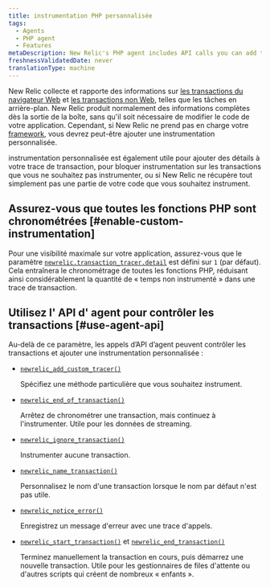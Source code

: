 ```yaml
---
title: instrumentation PHP personnalisée
tags:
  - Agents
  - PHP agent
  - Features
metaDescription: New Relic's PHP agent includes API calls you can add to your app to collect additional custom instrumentation for web and non-web transactions.
freshnessValidatedDate: never
translationType: machine
---
```


New Relic collecte et rapporte des informations sur [les transactions du navigateur Web](/docs/apm/transactions/intro-transactions/transactions-new-relic-apm) et [les transactions non Web](/docs/apm/transactions/intro-transactions/monitor-background-processes-other-non-web-transactions), telles que les tâches en arrière-plan. New Relic produit normalement des informations complètes dès la sortie de la boîte, sans qu&apos;il soit nécessaire de modifier le code de votre application. Cependant, si New Relic ne prend pas en charge votre [framework](/docs/agents/php-agent/getting-started/php-agent-compatibility-requirements#frameworks), vous devrez peut-être ajouter une instrumentation personnalisée.

instrumentation personnalisée est également utile pour ajouter des détails à votre trace de transaction, pour bloquer instrumentation sur les transactions que vous ne souhaitez pas instrumenter, ou si New Relic ne récupère tout simplement pas une partie de votre code que vous souhaitez instrument.

## Assurez-vous que toutes les fonctions PHP sont chronométrées [#enable-custom-instrumentation]

Pour une visibilité maximale sur votre application, assurez-vous que le paramètre [`newrelic.transaction_tracer.detail`](/docs/agents/php-agent/configuration/php-agent-newrelicini-settings#inivar-tt-detail) est défini sur `1` (par défaut). Cela entraînera le chronométrage de toutes les fonctions PHP, réduisant ainsi considérablement la quantité de « temps non instrumenté » dans une trace de transaction.

## Utilisez l&apos; API d&apos; agent pour contrôler les transactions [#use-agent-api]

Au-delà de ce paramètre, les appels d’API d’agent peuvent contrôler les transactions et ajouter une instrumentation personnalisée :

* [`newrelic_add_custom_tracer()`](/docs/agents/php-agent/php-agent-api/newrelic_add_custom_tracer)

  Spécifiez une méthode particulière que vous souhaitez instrument.

* [`newrelic_end_of_transaction()`](/docs/agents/php-agent/php-agent-api/newrelic_end_of_transaction)

  Arrêtez de chronométrer une transaction, mais continuez à l&apos;instrumenter. Utile pour les données de streaming.

* [`newrelic_ignore_transaction()`](/docs/agents/php-agent/php-agent-api/newrelic_ignore_transaction)

  Instrumenter aucune transaction.

* [`newrelic_name_transaction()`](/docs/agents/php-agent/php-agent-api/newrelic_name_transaction)

  Personnalisez le nom d&apos;une transaction lorsque le nom par défaut n&apos;est pas utile.

* [`newrelic_notice_error()`](/docs/agents/php-agent/php-agent-api/newrelic_notice_error)

  Enregistrez un message d&apos;erreur avec une trace d&apos;appels.

* [`newrelic_start_transaction()`](/docs/agents/php-agent/php-agent-api/newrelic_start_transaction) et [`newrelic_end_transaction()`](/docs/agents/php-agent/php-agent-api/newrelic_end_transaction)

  Terminez manuellement la transaction en cours, puis démarrez une nouvelle transaction. Utile pour les gestionnaires de files d&apos;attente ou d&apos;autres scripts qui créent de nombreux « enfants ».